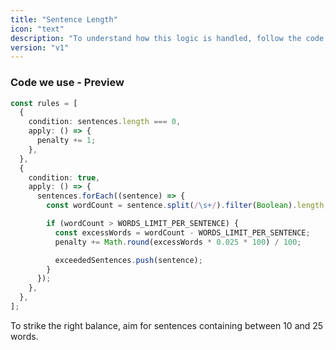 ```yaml
---
title: "Sentence Length"
icon: "text"
description: "To understand how this logic is handled, follow the code here: <a href='https://github.com/perisicnikola37/dev-to-rater/blob/v2.x/analyzer/src/core/implementations/calculateSentencesScore.ts' target='_blank'>Code in repository</a>"
version: "v1"
---
```


### Code we use - Preview

```typescript typescript
const rules = [
  {
    condition: sentences.length === 0,
    apply: () => {
      penalty += 1;
    },
  },
  {
    condition: true,
    apply: () => {
      sentences.forEach((sentence) => {
        const wordCount = sentence.split(/\s+/).filter(Boolean).length;

        if (wordCount > WORDS_LIMIT_PER_SENTENCE) {
          const excessWords = wordCount - WORDS_LIMIT_PER_SENTENCE;
          penalty += Math.round(excessWords * 0.025 * 100) / 100;

          exceededSentences.push(sentence);
        }
      });
    },
  },
];
```

<Tip>
  To strike the right balance, aim for sentences containing between 10 and 25
  words.
</Tip>
